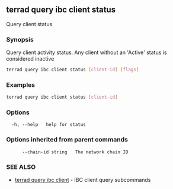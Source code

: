 ## terrad query ibc client status

Query client status

### Synopsis

Query client activity status. Any client without an 'Active' status is considered inactive

```sh Terrad
terrad query ibc client status [client-id] [flags]
```

### Examples

```sh Terrad
terrad query ibc client status [client-id]
```

### Options

```
  -h, --help   help for status
```

### Options inherited from parent commands

```
      --chain-id string   The network chain ID
```

### SEE ALSO

* [terrad query ibc client](terrad_query_ibc_client.md)	 - IBC client query subcommands



